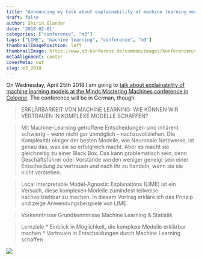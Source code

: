 ```yaml
---
title: "Announcing my talk about explainability of machine learning models at Minds Mastering Machines conference"
draft: false
author: Shirin Glander
date: '2018-02-01'
categories: ["conference", "m3"]
tags: ["LIME", "machine learning", "conference", "m3"]
thumbnailImagePosition: left
thumbnailImage: https://www.m3-konferenz.de/common/images/konferenzen/m3.png
metaAlignment: center
coverMeta: out
slug: m3_2018
---
```


On Wednesday, April 25th 2018 I am going to [talk about explainability of machine learning models at the Minds Mastering Machines conference in Cologne](https://www.m3-konferenz.de/veranstaltung-6274-erkl%C3%A4rbarkeit-von-machine-learning%3A-wie-k%C3%B6nnen-wir-vertrauen-in-komplexe-modelle-schaffen.html?id=6274). The conference will be in German, though.

> ERKLÄRBARKEIT VON MACHINE LEARNING: WIE KÖNNEN WIR VERTRAUEN IN KOMPLEXE MODELLE SCHAFFEN?

> Mit Machine-Learning getroffene Entscheidungen sind inhärent schwierig – wenn nicht gar unmöglich – nachzuvollziehen. Die Komplexität einiger der besten Modelle, wie Neuronale Netzwerke, ist genau das, was sie so erfolgreich macht. Aber es macht sie gleichzeitig zu einer Black Box. Das kann problematisch sein, denn Geschäftsführer oder Vorstände werden weniger geneigt sein einer Entscheidung zu vertrauen und nach ihr zu handeln, wenn sie sie nicht verstehen. 

> Local Interpretable Model-Agnostic Explanations (LIME) ist ein Versuch, diese komplexen Modelle zumindest teilweise nachvollziehbar zu machen. In diesem Vortrag erkläre ich das Prinzip und zeige Anwendungsbeispiele von LIME.

> Vorkenntnisse
> Grundkenntnisse Machine Learning & Statistik

> Lernziele
> * Einblick in Möglichkeit, die komplexe Modelle erklärbar machen
> * Vertrauen in Entscheidungen durch Machine Learning schaffen

![](https://www.m3-konferenz.de/common/images/konferenzen/m3.png)